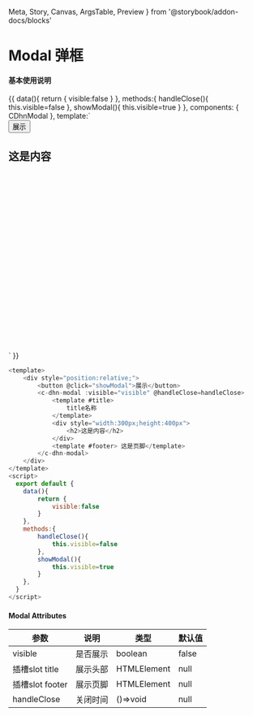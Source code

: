   Meta,
  Story,
  Canvas,
  ArgsTable,
  Preview
} from '@storybook/addon-docs/blocks'

<Meta title='DHNUIDOCS/CDhnModal 弹框' />


# Modal 弹框


#### 基本使用说明

<Preview>
  <Story name='basic1'>
      {{
          data(){
              return {
                  visible:false
              }
          },
          methods:{
              handleClose(){
                  this.visible=false
              },
              showModal(){
                   this.visible=true
              }
          },
          components: { CDhnModal },
          template:`<div style="position:relative;">
                <button @click="showModal">展示</button>
                <c-dhn-modal :visible="visible" @handleClose=handleClose>
                    <template #title>
                        title名称
                    </template>
                    <div style="width:300px;height:400px">
                        <h2>这是内容</h2>
                    </div>
                    <template #footer> 这是页脚</template>
                </c-dhn-modal>
              </div>`
      }}
  </Story>
</Preview>

```javascript
<template>
    <div style="position:relative;">
        <button @click="showModal">展示</button>
        <c-dhn-modal :visible="visible" @handleClose=handleClose>
            <template #title>
                title名称
            </template>
            <div style="width:300px;height:400px">
                <h2>这是内容</h2>
            </div>
            <template #footer> 这是页脚</template>
        </c-dhn-modal>
    </div>
</template>
<script>
  export default {
    data(){
        return {
            visible:false
        }
    },
    methods:{
        handleClose(){
            this.visible=false
        },
        showModal(){
            this.visible=true
        }
    },
  }
</script>
```



#### Modal Attributes


 <table width="100%">
    <thead>
        <tr>
            <th>参数</th>
            <th>说明</th>
            <th>类型</th>
            <th>默认值</th>
        </tr>
    </thead>
    <tbody>
        <tr>
            <td>visible</td>
            <td>是否展示</td>
            <td>boolean</td>
            <td>false</td>
        </tr>
        <tr>
            <td>插槽slot title</td>
            <td>展示头部</td>
            <td>HTMLElement</td>
            <td>null</td>
        </tr>
        <tr>
            <td>插槽slot footer</td>
            <td>展示页脚</td>
            <td>HTMLElement</td>
            <td>null</td>
        </tr>
        <tr>
            <td>handleClose</td>
            <td>关闭时间</td>
            <td>()=>void</td>
            <td>null</td>
        </tr>
    </tbody>
    </table>




